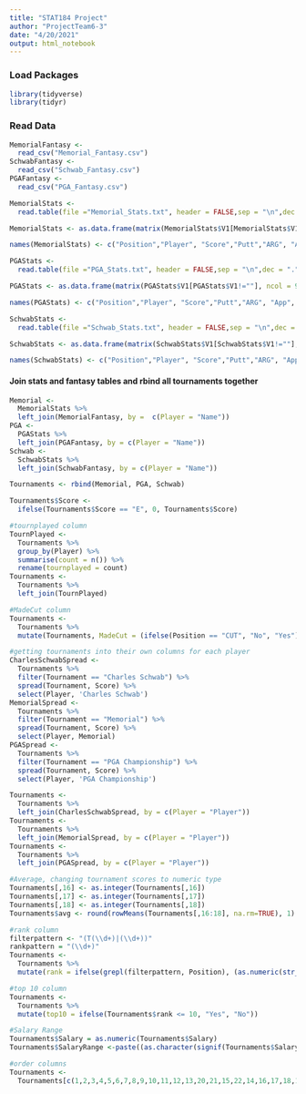 ```yaml
---
title: "STAT184 Project"
author: "ProjectTeam6-3"
date: "4/20/2021"
output: html_notebook
---
```

### Load Packages
```r
library(tidyverse)
library(tidyr)
```
### Read Data
```r
MemorialFantasy <-
  read_csv("Memorial_Fantasy.csv")
SchwabFantasy <-
  read_csv("Schwab_Fantasy.csv")
PGAFantasy <-
  read_csv("PGA_Fantasy.csv")
```

```r
MemorialStats <-
  read.table(file ="Memorial_Stats.txt", header = FALSE,sep = "\n",dec = ".", skip = 1)

MemorialStats <- as.data.frame(matrix(MemorialStats$V1[MemorialStats$V1!=""], ncol = 9, byrow = TRUE))

names(MemorialStats) <- c("Position","Player", "Score","Putt","ARG", "App", "OTT", "T2G", "Total")
```

```r
PGAStats <-
  read.table(file ="PGA_Stats.txt", header = FALSE,sep = "\n",dec = ".", skip = 1, quote = "")

PGAStats <- as.data.frame(matrix(PGAStats$V1[PGAStats$V1!=""], ncol = 9, byrow = TRUE))

names(PGAStats) <- c("Position","Player", "Score","Putt","ARG", "App", "OTT", "T2G", "Total")
```

```r
SchwabStats <-
  read.table(file ="Schwab_Stats.txt", header = FALSE,sep = "\n",dec = ".", skip = 1)

SchwabStats <- as.data.frame(matrix(SchwabStats$V1[SchwabStats$V1!=""], ncol = 9, byrow = TRUE))

names(SchwabStats) <- c("Position","Player", "Score","Putt","ARG", "App", "OTT", "T2G", "Total")

```

#### Join stats and fantasy tables and rbind all tournaments together
```r
Memorial <-
  MemorialStats %>%
  left_join(MemorialFantasy, by =  c(Player = "Name"))
PGA <-
  PGAStats %>%
  left_join(PGAFantasy, by = c(Player = "Name"))
Schwab <-
  SchwabStats %>%
  left_join(SchwabFantasy, by = c(Player = "Name"))

Tournaments <- rbind(Memorial, PGA, Schwab)

Tournaments$Score <-
  ifelse(Tournaments$Score == "E", 0, Tournaments$Score)
```

```r
#tournplayed column
TournPlayed <-
  Tournaments %>%
  group_by(Player) %>%
  summarise(count = n()) %>%
  rename(tournplayed = count)
Tournaments <-
  Tournaments %>%
  left_join(TournPlayed)
```
```r
#MadeCut column
Tournaments <-
  Tournaments %>%
  mutate(Tournaments, MadeCut = (ifelse(Position == "CUT", "No", "Yes")))
```

```r
#getting tournaments into their own columns for each player
CharlesSchwabSpread <-
  Tournaments %>%
  filter(Tournament == "Charles Schwab") %>%
  spread(Tournament, Score) %>%
  select(Player, 'Charles Schwab')
MemorialSpread <-
  Tournaments %>%
  filter(Tournament == "Memorial") %>%
  spread(Tournament, Score) %>%
  select(Player, Memorial)
PGASpread <-
  Tournaments %>%
  filter(Tournament == "PGA Championship") %>%
  spread(Tournament, Score) %>%
  select(Player, 'PGA Championship')

Tournaments <-
  Tournaments %>%
  left_join(CharlesSchwabSpread, by = c(Player = "Player"))
Tournaments <-
  Tournaments %>%
  left_join(MemorialSpread, by = c(Player = "Player"))
Tournaments <-
  Tournaments %>%
  left_join(PGASpread, by = c(Player = "Player")) 
```

```r
#Average, changing tournament scores to numeric type
Tournaments[,16] <- as.integer(Tournaments[,16])
Tournaments[,17] <- as.integer(Tournaments[,17])
Tournaments[,18] <- as.integer(Tournaments[,18])
Tournaments$avg <- round(rowMeans(Tournaments[,16:18], na.rm=TRUE), 1)

```


```r
#rank column
filterpattern <- "(T(\\d+)|(\\d+))"
rankpattern = "(\\d+)"
Tournaments <-
  Tournaments %>%
  mutate(rank = ifelse(grepl(filterpattern, Position), (as.numeric(str_extract(Position, rankpattern))), NA))

#top 10 column
Tournaments <-
  Tournaments %>%
  mutate(top10 = ifelse(Tournaments$rank <= 10, "Yes", "No"))
```

```r
#Salary Range
Tournaments$Salary = as.numeric(Tournaments$Salary)
Tournaments$SalaryRange <-paste((as.character(signif(Tournaments$Salary, 1))), "s",sep = "")
```

```r
#order columns
Tournaments <- 
  Tournaments[c(1,2,3,4,5,6,7,8,9,10,11,12,13,20,21,15,22,14,16,17,18,19)]
```


